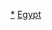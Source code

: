 {{Catnav|頁面分類|地理|地理模板|大洲模板|各大洲國家模板|非洲国家模板}}
{{Catnav|頁面分類|地理|地理模板|大洲模板|非洲模板|非洲国家模板}}
{{Catnav|頁面分類|地理|区域地理|大洲|亞洲|非洲模板|非洲国家模板}}
{{Catnav|頁面分類|地理|国家|非洲国家|埃及}}

[[Category:埃及|*]]
[[Category:非洲國家模板|Egypt]]